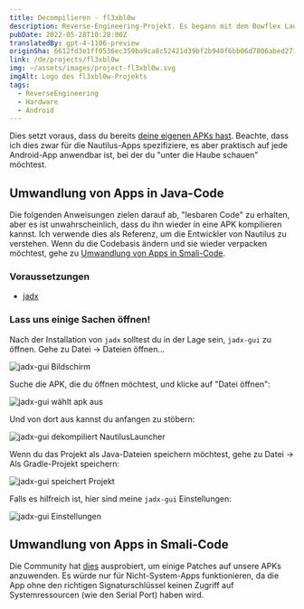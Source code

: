 ```yaml
---
title: Decompilieren - fl3xbl0w
description: Reverse-Engineering-Projekt. Es begann mit dem Bowflex Laufband 22, wurde aber auf jede von Nautilus Inc. verkaufte Android-Maschine (Nautilus, Bowflex, Schwinn) verallgemeinert.
pubDate: 2022-05-28T10:28:00Z
translatedBy: gpt-4-1106-preview
originSha: 6612fd3e1ff0536ec359ba9ca8c52421d39bf2b940f6bb06d7806abed2711bd1
link: /de/projects/fl3xbl0w
img: ~/assets/images/project-fl3xbl0w.svg
imgAlt: Logo des fl3xbl0w-Projekts
tags:
  - ReverseEngineering
  - Hardware
  - Android
---
```



Dies setzt voraus, dass du bereits [deine eigenen APKs hast](/de/projects/fl3xbl0w/backup). Beachte, dass ich dies zwar für die Nautilus-Apps spezifiziere, es aber praktisch auf jede Android-App anwendbar ist, bei der du "unter die Haube schauen" möchtest.

## Umwandlung von Apps in Java-Code

Die folgenden Anweisungen zielen darauf ab, "lesbaren Code" zu erhalten, aber es ist unwahrscheinlich, dass du ihn wieder in eine APK kompilieren kannst. Ich verwende dies als Referenz, um die Entwickler von Nautilus zu verstehen. Wenn du die Codebasis ändern und sie wieder verpacken möchtest, gehe zu [Umwandlung von Apps in Smali-Code](#umwandlung-von-apps-in-smali-code).

### Voraussetzungen

- [jadx](https://github.com/skylot/jadx)

### Lass uns einige Sachen öffnen!

Nach der Installation von `jadx` solltest du in der Lage sein, `jadx-gui` zu öffnen. Gehe zu Datei -> Dateien öffnen...

<Image src={JadxGUIScreen} alt="jadx-gui Bildschirm" format="webp" />

Suche die APK, die du öffnen möchtest, und klicke auf "Datei öffnen":

<Image src={JadxGUISelect} alt="jadx-gui wählt apk aus" format="webp" />

Und von dort aus kannst du anfangen zu stöbern:

<Image
  src={JadxGUIOpened}
  alt="jadx-gui dekompiliert NautilusLauncher"
  format="webp"
/>

Wenn du das Projekt als Java-Dateien speichern möchtest, gehe zu Datei -> Als Gradle-Projekt speichern:

<Image src={JadxGUISave} alt="jadx-gui speichert Projekt" format="webp" />

Falls es hilfreich ist, hier sind meine `jadx-gui` Einstellungen:

<Image src={JadxGUIPrefs} alt="jadx-gui Einstellungen" format="webp" />

## Umwandlung von Apps in Smali-Code

Die Community hat [dies](https://www.reddit.com/r/Bowflex/comments/mi8wdo/unlocking_bowflex_velocore/) ausprobiert, um einige Patches auf unsere APKs anzuwenden. Es würde nur für Nicht-System-Apps funktionieren, da die App ohne den richtigen Signaturschlüssel keinen Zugriff auf Systemressourcen (wie den Serial Port) haben wird.
